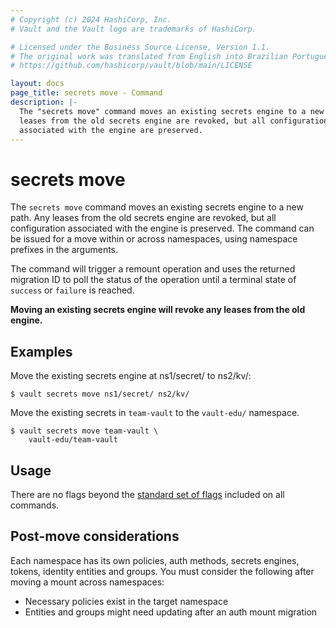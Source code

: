 ```yaml
---
# Copyright (c) 2024 HashiCorp, Inc.
# Vault and the Vault logo are trademarks of HashiCorp.

# Licensed under the Business Source License, Version 1.1.
# The original work was translated from English into Brazilian Portuguese.
# https://github.com/hashicorp/vault/blob/main/LICENSE

layout: docs
page_title: secrets move - Command
description: |-
  The "secrets move" command moves an existing secrets engine to a new path. All
  leases from the old secrets engine are revoked, but all configurations
  associated with the engine are preserved.
---
```


# secrets move

The `secrets move` command moves an existing secrets engine to a new path. Any
leases from the old secrets engine are revoked, but all configuration associated
with the engine is preserved. The command can be issued for a move within or across
namespaces, using namespace prefixes in the arguments.

The command will trigger a remount operation and uses the returned migration ID to poll the
status of the operation until a terminal state of `success` or `failure` is reached.

**Moving an existing secrets engine will revoke any leases from the old
engine.**

## Examples

Move the existing secrets engine at ns1/secret/ to ns2/kv/:

```shell-session
$ vault secrets move ns1/secret/ ns2/kv/
```

Move the existing secrets in `team-vault` to the `vault-edu/` namespace.

```shell-session
$ vault secrets move team-vault \
    vault-edu/team-vault
```

## Usage

There are no flags beyond the [standard set of flags](/vault/docs/commands)
included on all commands.

## Post-move considerations

Each namespace has its own policies, auth methods, secrets engines, tokens,
identity entities and groups. You must consider the following after moving a mount across namespaces:

- Necessary policies exist in the target namespace
- Entities and groups might need updating after an auth mount migration
